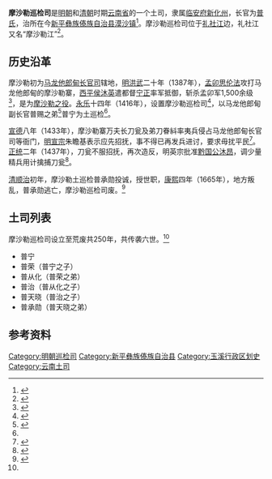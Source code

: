 {{土司政权
|名称 = 摩沙勒巡检司
|土司姓氏 = [[普姓|普姓]]
|土司民族 = [[彝族|彝族]]<ref name="龚荫">{{cite book |author=龚荫 |title=明清云南土司通纂 |location=[[昆明市|昆明]] |publisher=[[云南民族出版社|云南民族出版社]] |date=1985 |csbn=11184·26 }}</ref>{{rp|319}}
|官衔 = [[巡检司|巡检]]
|品秩 = 从九品
|治所 = 今[[新平彝族傣族自治县|新平]][[漠沙镇|漠沙]]
|开始年 = 1416年
|始封者 = 普宁
|撤销年 = 1665年
|末代土官 = 普承勋
|撤销原因 = 地方叛乱，土司逃亡
}}

'''摩沙勒巡检司'''是[[明朝|明朝]]和[[清朝|清朝]]时期[[云南省|云南省]]的一个土司，隶属[[临安府_(云南)|临安府]][[新化州|新化州]]，长官为[[普姓|普氏]]，治所在今[[新平彝族傣族自治县|新平彝族傣族自治县]][[漠沙镇|漠沙镇]]<ref>{{cite book |author=龚荫 |title=[[明史|明史]]云南土司传笺注 |location=[[昆明市|昆明]] |publisher=[[云南民族出版社|云南民族出版社]] |date=1988 |isbn=7-5367-0136-5 }}</ref>{{rp|158}}。摩沙勒巡检司位于[[礼社江|礼社江]]边，礼社江又名“摩沙勒江”<ref>{{cite book |author=[[方国瑜|方国瑜]] |title=中国西南历史地理考释 |location=[[北京市|北京]] |publisher=[[中华书局有限公司|中华书局]] |date=1987 |isbn=978-7-1010-0125-9 }}</ref>{{rp|1184}}。

==历史沿革==

摩沙勒初为[[马龙他郎甸长官司|马龙他郎甸长官司]]辖地，[[明朝|明]][[洪武|洪武]]二十年（1387年），[[孟卯|孟卯]][[思伦法|思伦法]]攻打马龙他郎甸的摩沙勒寨，[[西平侯|西平侯]][[沐英|沐英]]遣都督[[宁正|宁正]]率军抵御，斩杀孟卯军1,500余级<ref>{{cite book |title=大明太祖高皇帝实录卷之一百八十七 |quote=（洪武二十年十一月辛巳）百夷思伦发诱群蛮入寇马龙他郎甸之摩沙勒寨西平侯沐英遣都督甯正击破之斩首一千五百馀级 }}</ref>，是为[[摩沙勒之役|摩沙勒之役]]。[[永乐_(明朝)|永乐]]十四年（1416年），设置摩沙勒巡检司<ref>{{cite book |title=大明太宗孝文皇帝实录卷之一百七十九 |quote=（永乐十四年八月戊子）设云南嶍峨县之伽罗马龙他郎甸长官司之摩钞〔沙〕勒二巡检司 }}</ref>，以马龙他郎甸副长官普赐之弟<ref>{{cite book |title=大明宣宗章皇帝实录卷之一百八 |quote=（宣德九年春正月癸酉）云南马龙他郎甸长官司故副长官普赐弟宁等来朝贡马 }}</ref>普宁为土巡检<ref name="云南通志"/>。

[[宣德|宣德]]八年（1433年），摩沙勒寨万夫长刀瓮及弟刀眷紏率夷兵侵占马龙他郎甸长官司等衙门，[[明宣宗|明宣宗]]朱瞻基表示应先招抚，事不得已再发兵进讨，要求毋扰平民<ref>{{cite book |title=大明宣宗章皇帝实录卷之一百四 |quote=（宣德八年八月壬午）云南总兵官太傅黔国公沐晟奏云南摩沙勒寨万夫长刀瓮及弟刀眷紏合夷兵侵占马龙他郎甸长官司等衙门杀虏人民烧毁庐舍请遣都督同知沐昂于今冬率兵讨之 上曰圣人用兵出不得已今以小寇而动众岂不得已耶敕晟及云南三司巡按御史遣人抚谕果不顺服令昂量以进兵但得刀瓮即已毋扰及平民 }}</ref>。[[正统_(年号)|正统]]二年（1437年），刀瓮不服招抚，再次造反，明英宗批准[[黔国公|黔国公]][[沐昂|沐昂]]，调少量精兵用计擒捕刀瓮<ref>{{cite book |title=大明英宗睿皇帝实录卷之三十一 |quote=（正统二年六月甲申）敕云南总兵官黔国公沐晟等曰得奏称镇沅百夫长刀瓮累次行凶抢杀人畜搅扰地方不服招抚请调附近官军五千民兵三千令右都督沐昂统率剿补此策固善但蛮夷雠杀乃其本性可再差人抚谕如彼听从不必进兵若仍肆凶顽当少调精锐人马用计擒捕以除边患尔等慎之不可忽也 }}</ref>。

[[清朝|清]][[顺治|顺治]]初年，摩沙勒土巡检普承勋投诚，授世职，[[康熙|康熙]]四年（1665年），地方叛乱，普承勋逃亡，摩沙勒巡检司废。<ref name="云南通志">{{cite book |title=康熙 云南通志 卷之二十七 土司 六 |quote=○新化州摩沙勒土官普宁明洪武十九年归顺授土巡检传至普荣无子弟从化袭从化传治治传天晓○本朝平滇天晓弟普承勋投诚授世职康熙四年土司叛普承勋遁去 }}</ref>

==土司列表==

摩沙勒巡检司设立至荒废共250年，共传袭六世。<ref name="云南通志"/>

*普宁
*普荣（普宁之子）
*普从化（普荣之弟）
*普治（普从化之子）
*普天晓（普治之子）
*普承勋（普天晓之弟）

==参考资料==
{{reflist}}

{{云南土司}}

[[Category:明朝巡检司|Category:明朝巡检司]]
[[Category:新平彝族傣族自治县|Category:新平彝族傣族自治县]]
[[Category:玉溪行政区划史|Category:玉溪行政区划史]]
[[Category:云南土司|Category:云南土司]]